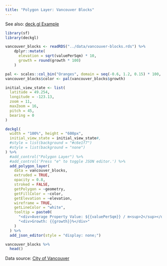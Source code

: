 ```yaml
---
title: "Polygon Layer: Vancouver Blocks"
---
```


See also: [deck.gl Example](https://deck.gl/#/examples/core-layers/geojson-layer-polygons)

```r
library(sf)
library(deckgl)

vancouver_blocks <- readRDS("../data/vancouver-blocks.rds") %>%
    dplyr::mutate(
      elevation = sqrt(valuePerSqm) * 10,
      growth = round(growth * 100)
    )

pal <- scales::col_bin("Oranges", domain = seq(-0.6, 1.2, 0.15) * 100, bins = 12)
vancouver_blocks$color <- pal(vancouver_blocks$growth)

initial_view_state <- list(
  latitude = 49.254,
  longitude = -123.13,
  zoom = 11,
  maxZoom = 16,
  pitch = 45,
  bearing = 0
)

deckgl(
  width = "100%", height = "600px",
  initial_view_state = initial_view_state#,
  #style = list(background = "#c6e1f7")
  #style = list(background = "none")
) %>%
  #add_control("Polygon Layer") %>%
  #add_control('Press "e" to toggle JSON editor.') %>%
  add_polygon_layer(
    data = vancouver_blocks,
    extruded = TRUE,
    opacity = 0.8,
    stroked = FALSE,
    getPolygon = ~geometry,
    getFillColor = ~color,
    getElevation = ~elevation,
    wireframe = TRUE,
    getLineColor = "white",
    tooltip = paste0(
      "<div>Average Property Value: ${{valuePerSqm}} / m<sup>2</sup></div>",
      "<div>Growth: {{growth}}%</div>"
    )
  ) %>%
  add_json_editor(style = "display: none;")
```

```r
vancouver_blocks %>%
  head()
```

Data source: [City of Vancouver](http://data.vancouver.ca/)